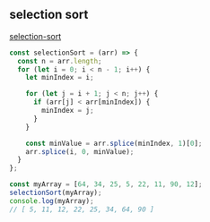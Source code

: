 
## selection sort

[selection-sort](https://www.w3schools.com/dsa/dsa_algo_selectionsort.php)

```js
const selectionSort = (arr) => {
  const n = arr.length;
  for (let i = 0; i < n - 1; i++) {
    let minIndex = i;

    for (let j = i + 1; j < n; j++) {
      if (arr[j] < arr[minIndex]) {
        minIndex = j;
      }
    }

    const minValue = arr.splice(minIndex, 1)[0];
    arr.splice(i, 0, minValue);
  }
};

const myArray = [64, 34, 25, 5, 22, 11, 90, 12];
selectionSort(myArray);
console.log(myArray);
// [ 5, 11, 12, 22, 25, 34, 64, 90 ]
```
